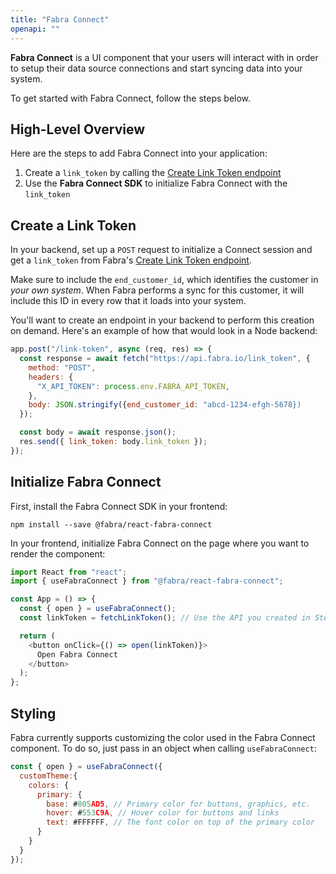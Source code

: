 ```yaml
---
title: "Fabra Connect"
openapi: ""
---
```


**Fabra Connect** is a UI component that your users will interact with in order to setup their data source
connections and start syncing data into your system.

To get started with Fabra Connect, follow the steps below.

## High-Level Overview
Here are the steps to add Fabra Connect into your application:
1. Create a `link_token` by calling the [Create Link Token endpoint](/api-reference/create-link-token)
1. Use the **Fabra Connect SDK** to initialize Fabra Connect with the `link_token`

## Create a Link Token
In your backend, set up a `POST` request to initialize a Connect session and get a `link_token` from Fabra's 
[Create Link Token endpoint](/api-reference/create-link-token).

Make sure to include the `end_customer_id`, which identifies the customer in *your own system*. When Fabra performs
a sync for this customer, it will include this ID in every row that it loads into your system.

You'll want to create an endpoint in your backend to perform this creation on demand. Here's an example of how that
would look in a Node backend:

```javascript
app.post("/link-token", async (req, res) => {
  const response = await fetch("https://api.fabra.io/link_token", {
    method: "POST",
    headers: {
      "X_API_TOKEN": process.env.FABRA_API_TOKEN,
    },
    body: JSON.stringify({end_customer_id: "abcd-1234-efgh-5678})
  });

  const body = await response.json();
  res.send({ link_token: body.link_token });
});
```

## Initialize Fabra Connect
First, install the Fabra Connect SDK in your frontend:
```
npm install --save @fabra/react-fabra-connect
```

In your frontend, initialize Fabra Connect on the page where you want to render the component:

```javascript
import React from "react";
import { useFabraConnect } from "@fabra/react-fabra-connect";

const App = () => {
  const { open } = useFabraConnect();
  const linkToken = fetchLinkToken(); // Use the API you created in Step 1 here

  return (
    <button onClick={() => open(linkToken)}>
      Open Fabra Connect
    </button>
  );
};
```

## Styling 

Fabra currently supports customizing the color used in the Fabra Connect component. To do so, just pass in an object when
calling `useFabraConnect`:
```javascript
const { open } = useFabraConnect({
  customTheme:{
    colors: {
      primary: {
        base: #805AD5, // Primary color for buttons, graphics, etc.
        hover: #553C9A, // Hover color for buttons and links
        text: #FFFFFF, // The font color on top of the primary color
      }
    }
  }
});
```